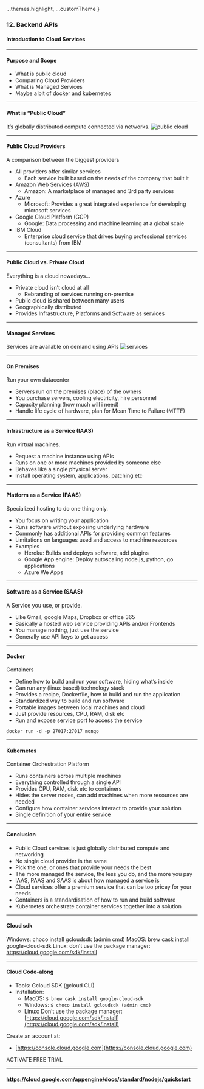 
  ...themes.highlight,
  ...customTheme
}


### 12. Backend APIs
#### Introduction to Cloud Services

---

#### Purpose and Scope

* What is public cloud
* Comparing Cloud Providers
* What is Managed Services
* Maybe a bit of docker and kubernetes



---

#### What is “Public Cloud”
It’s globally distributed compute connected via networks.
<img src={img1} alt="public cloud"/>

---

#### Public Cloud Providers

A comparison between the biggest providers

* All providers offer similar services
  * Each service built based on the needs of the company that built it
* Amazon Web Services (AWS)
  * Amazon: A marketplace of managed and 3rd party services
* Azure
  * Microsoft: Provides a great integrated experience for developing microsoft services
* Google Cloud Platform (GCP)
  * Google: Data processing and machine learning at a global scale
* IBM Cloud
  * Enterprise cloud service that drives buying professional services (consultants) from IBM


---


#### Public Cloud vs. Private Cloud

Everything is a cloud nowadays...
* Private cloud isn’t cloud at all
  * Rebranding of services running on-premise
* Public cloud is shared between many users
* Geographically distributed
* Provides Infrastructure, Platforms and Software as services


---

#### Managed Services
Services are available on demand using APIs
<img src={img2} alt="services"/>

---

#### On Premises

Run your own datacenter
* Servers run on the premises (place) of the owners
* You purchase servers, cooling electricity, hire personnel
* Capacity planning (how much will i need)
* Handle life cycle of hardware, plan for Mean Time to Failure (MTTF)


---

#### Infrastructure as a Service (IAAS)

Run virtual machines.
* Request a machine instance using APIs
* Runs on one or more machines provided by someone else
* Behaves like a single physical server
* Install operating system, applications, patching etc


---
				

#### Platform as a Service (PAAS)

Specialized hosting to do one thing only.

* You focus on writing your application
* Runs software without exposing underlying hardware
* Commonly has additional APIs for providing common features
* Limitations on languages used and access to machine resources
* Examples
  * Heroku: Builds and deploys software, add plugins
  * Google App engine: Deploy autoscaling node.js, python, go applications
  * Azure We Apps


---

#### Software as a Service (SAAS)

A Service you use, or provide.

* Like Gmail, google Maps, Dropbox or office 365
* Basically a hosted web service providing APIs and/or Frontends
* You manage nothing, just use the service
* Generally use API keys to get access


---

#### Docker

Containers

* Define how to build and run your software, hiding what’s inside
* Can run any (linux based) technology stack
* Provides a recipe, Dockerfile, how to build and run the application
* Standardized way to build and run software
* Portable images between local machines and cloud
* Just provide resources, CPU, RAM, disk etc
* Run and expose service port to access the service
```Shell
docker run -d -p 27017:27017 mongo
```


---

#### Kubernetes

Container Orchestration Platform

* Runs containers across multiple machines
* Everything controlled through a single API
* Provides CPU, RAM, disk etc to containers
* Hides the server nodes, can add machines when more resources are needed
* Configure how container services interact to provide your solution
* Single definition of your entire service



---

#### Conclusion

* Public Cloud services is just globally distributed compute and networking
* No single cloud provider is the same
* Pick the one, or ones that provide your needs the best
* The more managed the service, the less you do, and the more you pay
* IAAS, PAAS and SAAS is about how managed a service is
* Cloud services offer a premium service that can be too pricey for your needs
* Containers is a standardisation of how to run and build software
* Kubernetes orchestrate container services together into a solution


---

#### Cloud sdk

Windows: choco install gcloudsdk (admin cmd)
MacOS: brew cask install google-cloud-sdk
Linux: don’t use the package manager: https://cloud.google.com/sdk/install


---


#### Cloud Code-along
* Tools: Gcloud SDK (gcloud CLI)
* Installation:
  * MacOS: ```$ brew cask install google-cloud-sdk```
  * Windows: ```$ choco install gcloudsdk (admin cmd)```
  * Linux: Don’t use the package manager: [https://cloud.google.com/sdk/install](https://cloud.google.com/sdk/install)

Create an account at:
* [https://console.cloud.google.com](https://console.cloud.google.com)

ACTIVATE FREE TRIAL

---

#### <a href="https://cloud.google.com/appengine/docs/standard/nodejs/quickstart" target="blank">https://cloud.google.com/appengine/docs/standard/nodejs/quickstart</a>